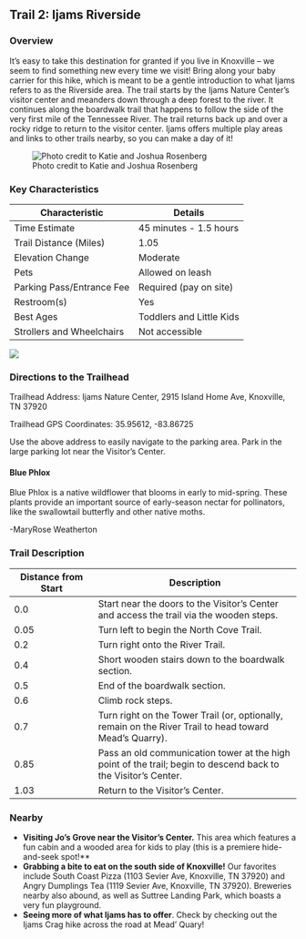 ## Trail 2: Ijams Riverside

### Overview

It’s easy to take this destination for granted if you live in Knoxville – we seem to find something new every time we visit! Bring along your baby carrier for this hike, which is meant to be a gentle introduction to what Ijams refers to as the Riverside area. The trail starts by the Ijams Nature Center's visitor center and meanders down through a deep forest to the river. It continues along the boardwalk trail that happens to follow the side of the very first mile of the Tennessee River. The trail returns back up and over a rocky ridge to return to the visitor center. Ijams offers multiple play areas and links to other trails nearby, so you can make a day of it!

![Photo credit to Katie and Joshua Rosenberg](img/katie-jo-riverside.jpeg)

### Key Characteristics

| **Characteristic**        | **Details**              |
|---------------------------|--------------------------|
| Time Estimate             | 45 minutes - 1.5 hours   |
| Trail Distance (Miles)    | 1.05                     |
| Elevation Change          | Moderate                 |
| Pets                      | Allowed on leash         |
| Parking Pass/Entrance Fee | Required (pay on site)   |
| Restroom(s)               | Yes                      |
| Best Ages                 | Toddlers and Little Kids |
| Strollers and Wheelchairs | Not accessible           |

![](maps/trail-02-map.jpeg)

### Directions to the Trailhead

Trailhead Address: Ijams Nature Center, 2915 Island Home Ave, Knoxville, TN 37920

Trailhead GPS Coordinates: 35.95612, -83.86725

Use the above address to easily navigate to the parking area. Park in the large parking lot near the Visitor's Center.

::: {.callout-note appearance="simple" icon="true"}
#### Blue Phlox

Blue Phlox is a native wildflower that blooms in early to mid-spring. These plants provide an important source of early-season nectar for pollinators, like the swallowtail butterfly and other native moths.

-MaryRose Weatherton
:::

### Trail Description

| Distance from Start | Description                                                                                                    |
|---------------------|---------------------------------------------------|
| 0.0                 | Start near the doors to the Visitor's Center and access the trail via the wooden steps.                        |
| 0.05                | Turn left to begin the North Cove Trail.                                                                       |
| 0.2                 | Turn right onto the River Trail.                                                                               |
| 0.4                 | Short wooden stairs down to the boardwalk section.                                                             |
| 0.5                 | End of the boardwalk section.                                                                                  |
| 0.6                 | Climb rock steps.                                                                                              |
| 0.7                 | Turn right on the Tower Trail (or, optionally, remain on the River Trail to head toward Mead's Quarry).        |
| 0.85                | Pass an old communication tower at the high point of the trail; begin to descend back to the Visitor's Center. |
| 1.03                | Return to the Visitor's Center.                                                                                |

### Nearby

-   **Visiting Jo's Grove near the Visitor's Center.** This area which features a fun cabin and a wooded area for kids to play (this is a premiere hide-and-seek spot!\*\*
-   **Grabbing a bite to eat on the south side of Knoxville!** Our favorites include South Coast Pizza (1103 Sevier Ave, Knoxville, TN 37920) and Angry Dumplings Tea (1119 Sevier Ave, Knoxville, TN 37920). Breweries nearby also abound, as well as Suttree Landing Park, which boasts a very fun playground.
-   **Seeing more of what Ijams has to offer**. Check by checking out the Ijams Crag hike across the road at Mead' Quary!
